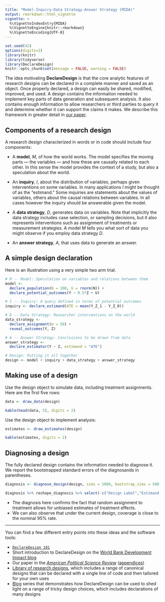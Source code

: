 ```yaml
---
title: "Model-Inquiry-Data Strategy-Answer Strategy (MIDA)"
output: rmarkdown::html_vignette
vignette: >
  %\VignetteIndexEntry{MIDA}
  %\VignetteEngine{knitr::rmarkdown}
  %\VignetteEncoding{UTF-8}
---
```


```r
set.seed(42)
options(digits=2)
library(knitr)
library(tidyverse)
library(DeclareDesign)
knitr::opts_chunk$set(message = FALSE, warning = FALSE)
```

The idea motivating **DeclareDesign** is that the core analytic features of research designs can be declared in a complete manner and saved as an object. Once properly declared, a design can easily be shared, modified, improved, and used. A design contains the information needed to implement key parts of data generation and subsequent analysis. It also contains enough information to allow researchers or third parties to query it and determine whether it can support the claims it makes. We describe this framework in greater detail in [our paper](https://declaredesign.org/declare.pdf).

## Components of a research design

A research design characterized in words or in code should include four components:

- A **model**, *M*, of how the world works. The model specifies the moving parts --- the variables --- and how these are causally related to each other. In this sense the model provides the context of a study, but also a speculation about the world.    

- An **inquiry**, *I*, about the distribution of variables, perhaps given interventions on some variables.  In many applications *I* might be thought of as the "estimand." Some inquiries are statements about the values of variables, others about the causal relations between variables. In all cases however the inquiry should be answerable given the model.   

- A **data strategy**, *D*, generates data on variables.  Note that implicitly the data strategy includes case selection, or sampling decisions, but it also represents interventions such as assignment of treatments or measurement strategies. A model *M* tells you what sort of data you might observe if you employ data strategy *D*.

- An **answer strategy**, *A*, that uses data to generate an answer.  

## A simple design declaration

Here is an illustration using a very simple two arm trial.

```r
# M -- Model: Speculation on variables and relations between them
model <- 
  declare_population(N = 100, U = rnorm(N)) +
  declare_potential_outcomes(Y ~ 0.5*Z + U)

# I -- Inquiry: A query defined in terms of potential outcomes
inquiry <- declare_estimand(ATE = mean(Y_Z_1 - Y_Z_0))

# D -- Data Strategy: Researcher interventions on the world
data_strategy <- 
  declare_assignment(m = 50) +
  reveal_outcomes(Y, Z)

# A -- Answer Strategy: Conclusions to be drawn from data
answer_strategy <- 
  declare_estimator(Y ~ Z, estimand = "ATE")

# Design: Putting it all together
design <- model + inquiry + data_strategy + answer_strategy
```

## Making use of a design

Use the design object to simulate data, including treatment assignments. Here are the first five rows:

```r
data <- draw_data(design)
```
```r
kable(head(data, 5), digits = 2)
```

Use the design object to implement analysis:

```r
estimates <- draw_estimates(design)
```

```r
kable(estimates, digits = 2)
```

## Diagnosing a design

The fully declared design contains the information needed to diagnose it. We report the bootstrapped standard errors of the diagnosands in parentheses.

```r
diagnosis <- diagnose_design(design, sims = 1000, bootstrap_sims = 500)
```

```r
diagnosis %>% reshape_diagnosis %>% select(-c("Design Label","Estimand Label","Estimator Label","Term")) %>%  kable(digits = 2)
```

- The diagnosis here confirms the fact that random assignment to treatment allows for unbiased estimates of treatment effects.
- We can also observe that under the current design, coverage is close to the nominal 95% rate.

----


You can find a few different entry points into these ideas and the software tools:

- [`DeclareDesign 101`](https://declaredesign.org/getting-started.html)
- Short introduction to DeclareDesign on the [World Bank Development Impact blog](https://blogs.worldbank.org/impactevaluations/declaring-and-diagnosing-research-designs)
- Our paper in the [*American Political Science Review*](/declare.pdf) ([appendices](/declare_SI.pdf))
- [Library of research designs](r/designlibrary/), which includes a range of canonical designs that can be declared with a single line of code and then tailored for your own uses
- [Blog](/blog.html) series that demonstrates how DeclareDesign can be used to shed light on a range of tricky design choices, which includes declarations of many designs 

